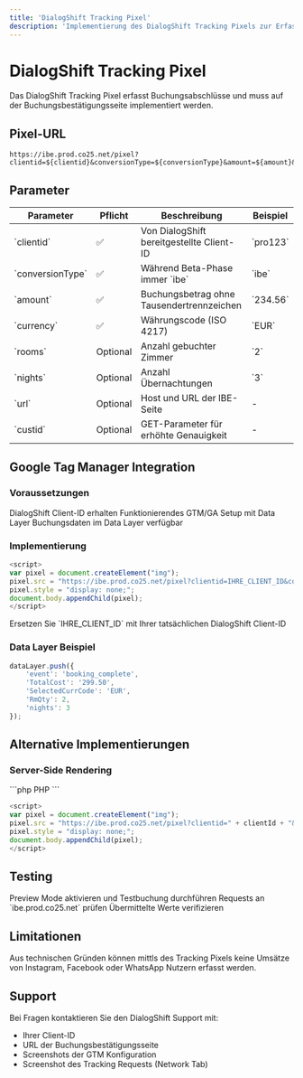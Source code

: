 ```yaml
---
title: 'DialogShift Tracking Pixel'
description: 'Implementierung des DialogShift Tracking Pixels zur Erfassung von Buchungsabschlüssen'
---
```


# DialogShift Tracking Pixel

Das DialogShift Tracking Pixel erfasst Buchungsabschlüsse und muss auf der Buchungsbestätigungsseite implementiert werden.

## Pixel-URL

```
https://ibe.prod.co25.net/pixel?clientid=${clientid}&conversionType=${conversionType}&amount=${amount}&currency=${currency}&rooms=${rooms}&nights=${nights}
```

## Parameter

<Table>
  <thead>
    <tr>
      <th>Parameter</th>
      <th>Pflicht</th>
      <th>Beschreibung</th>
      <th>Beispiel</th>
    </tr>
  </thead>
  <tbody>
    <tr>
      <td>`clientid`</td>
      <td>✅</td>
      <td>Von DialogShift bereitgestellte Client-ID</td>
      <td>`pro123`</td>
    </tr>
    <tr>
      <td>`conversionType`</td>
      <td>✅</td>
      <td>Während Beta-Phase immer `ibe`</td>
      <td>`ibe`</td>
    </tr>
    <tr>
      <td>`amount`</td>
      <td>✅</td>
      <td>Buchungsbetrag ohne Tausendertrennzeichen</td>
      <td>`234.56`</td>
    </tr>
    <tr>
      <td>`currency`</td>
      <td>✅</td>
      <td>Währungscode (ISO 4217)</td>
      <td>`EUR`</td>
    </tr>
    <tr>
      <td>`rooms`</td>
      <td>Optional</td>
      <td>Anzahl gebuchter Zimmer</td>
      <td>`2`</td>
    </tr>
    <tr>
      <td>`nights`</td>
      <td>Optional</td>
      <td>Anzahl Übernachtungen</td>
      <td>`3`</td>
    </tr>
    <tr>
      <td>`url`</td>
      <td>Optional</td>
      <td>Host und URL der IBE-Seite</td>
      <td>-</td>
    </tr>
    <tr>
      <td>`custid`</td>
      <td>Optional</td>
      <td>GET-Parameter für erhöhte Genauigkeit</td>
      <td>-</td>
    </tr>
  </tbody>
</Table>

## Google Tag Manager Integration

### Voraussetzungen

<Steps>
  <Step title="Client-ID">
    DialogShift Client-ID erhalten
  </Step>
  <Step title="E-Commerce Tracking">
    Funktionierendes GTM/GA Setup mit Data Layer
  </Step>
  <Step title="Data Layer">
    Buchungsdaten im Data Layer verfügbar
  </Step>
</Steps>

### Implementierung

```javascript
<script>
var pixel = document.createElement("img"); 
pixel.src = "https://ibe.prod.co25.net/pixel?clientid=IHRE_CLIENT_ID&conversionType=ibe&amount={{TotalCost}}&currency={{SelectedCurrCode}}&rooms={{RmQty}}&nights={{nights}}"; 
pixel.style = "display: none;"; 
document.body.appendChild(pixel);
</script>
```

<Warning>
Ersetzen Sie `IHRE_CLIENT_ID` mit Ihrer tatsächlichen DialogShift Client-ID
</Warning>

### Data Layer Beispiel

```javascript
dataLayer.push({
    'event': 'booking_complete',
    'TotalCost': '299.50',
    'SelectedCurrCode': 'EUR',
    'RmQty': 2,
    'nights': 3
});
```

## Alternative Implementierungen

### Server-Side Rendering

<CodeGroup>
  ```php PHP
  <script>
  var pixel = document.createElement("img"); 
  pixel.src = "https://ibe.prod.co25.net/pixel?clientid=<?php echo $clientid; ?>&conversionType=ibe&amount=<?php echo $amount; ?>&currency=<?php echo $currency; ?>&rooms=<?php echo $rooms; ?>&nights=<?php echo $nights; ?>"; 
  pixel.style = "display: none;"; 
  document.body.appendChild(pixel);
  </script>
  ```
  
  ```javascript JavaScript
  <script>
  var pixel = document.createElement("img"); 
  pixel.src = "https://ibe.prod.co25.net/pixel?clientid=" + clientId + "&conversionType=ibe&amount=" + bookingAmount + "&currency=" + currencyCode + "&rooms=" + roomCount + "&nights=" + nightCount; 
  pixel.style = "display: none;";
  document.body.appendChild(pixel);
  </script>
  ```
</CodeGroup>

## Testing

<CardGroup cols={3}>
  <Card title="GTM Preview" icon="eye">
    Preview Mode aktivieren und Testbuchung durchführen
  </Card>
  <Card title="Network Tab" icon="network-wired">
    Requests an `ibe.prod.co25.net` prüfen
  </Card>
  <Card title="Parameter Check" icon="check-circle">
    Übermittelte Werte verifizieren
  </Card>
</CardGroup>

## Limitationen

<Note>
Aus technischen Gründen können mittls des Tracking Pixels keine Umsätze von Instagram, Facebook oder WhatsApp Nutzern erfasst werden.
</Note>

## Support

Bei Fragen kontaktieren Sie den DialogShift Support mit:
- Ihrer Client-ID
- URL der Buchungsbestätigungsseite
- Screenshots der GTM Konfiguration
- Screenshot des Tracking Requests (Network Tab) 